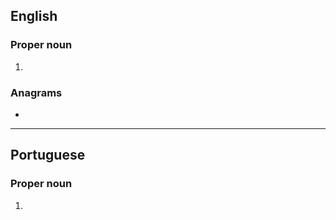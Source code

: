 {{also|palmas|palmás}}
==English==

===Proper noun===
{{en-proper noun}}

# {{place|en|municipality/state capital|s/Tocantins|c/Brazil}}

===Anagrams===
* {{anagrams|en|a=aalmps|Malpas|lampas|plasma}}

----

==Portuguese==

===Proper noun===
{{pt-proper noun}}

# {{place|pt|municipality/state capital|s/Tocantins|c/Brazil}}